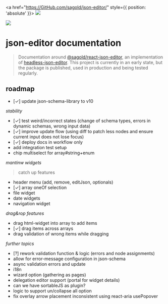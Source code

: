 
<Meta title="Introduction" />

<a href="https://GitHub.com/sagold/json-editor/" style={{ position: 'absolute' }}>
  <img src="https://badgen.net/badge/icon/github?icon=github&label" />
</a>

<div
  style={{
    margin: 0,
    display: 'flex',
    justifyContent: 'center',
    borderBottom: '1px solid #333',
    overflow: 'hidden',
    padding: '0 4em'
  }}
>
  <img src={logo} style={{ marginBottom: -1, width: '100%', maxWidth: 400 }} />
</div>

<h1 style={{ textAlign: 'center' }}>json-editor documentation</h1>

> Documentation around [@sagold/react-json-editor](https://github.com/sagold/json-editor/tree/main/packages/react-json-editor), an implementation of [headless-json-editor](https://github.com/sagold/json-editor/tree/main/packages/headless-json-editor). This project is currently in an early state, but the package is published, used in production and being tested regularly.

<NpmPackageName name="@sagold/react-json-editor" />

## roadmap

- [✓] update json-schema-library to v10

_stability_

- [✓] test weird/incorrect states (change of schema types, errors in dynamic schemas, wrong input data)
- [✓] improve update flow (using diff to patch less nodes and ensure current input does not lose focus)
- [✓] deploy docs in workflow only
- add integration test setup
- chip multiselect for array#string+enum

_mantinw widgets_

> catch up features

- header menu (add, remove, editJson, optionals)
- [✓] array oneOf selection
- file widget
- date widgets
- navigation widget

_drag&rop features_

- drag html-widget into array to add items
- [✓] drag items across arrays
- drag validation of wrong items while dragging

_further topics_

- [?] rework validation function & logic (errors and node assignments)
- allow for error-message configuration in json-schema
- async validation errors and update
- i18n
- wizard option (gathering as pages)
- delegation editor support (portal for widget details)
- can we have sortableJS as plugin?
- logic to support un/collapse all option
- fix overlay arrow placement inconsistent using react-aria usePopover
